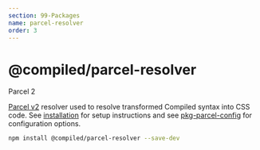 ```yaml
---
section: 99-Packages
name: parcel-resolver
order: 3
---
```


# @compiled/parcel-resolver


<HorizontalStack gap={0.5} spacing={2}>
  <Lozenge>Parcel 2</Lozenge>
</HorizontalStack>

[Parcel v2](https://v2.parceljs.org) resolver used to resolve transformed Compiled syntax into CSS code.
See [installation](/installation#parcel) for setup instructions and see [pkg-parcel-config](/pkg-parcel-config) for configuration options.

```bash
npm install @compiled/parcel-resolver --save-dev
```
